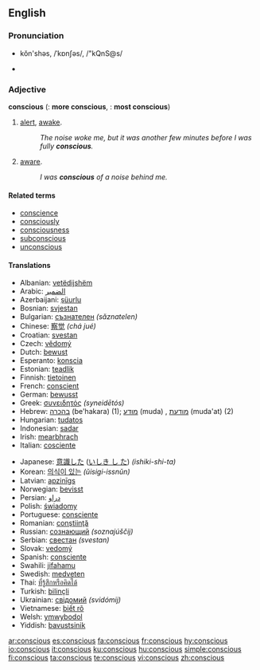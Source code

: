 ==English==

===Pronunciation===
*kŏn'shəs, /ˈkɒnʃəs/, /"kQnS@s/

*{{audio|en-us-conscious.ogg|Audio (US)}}

===Adjective===
'''conscious'''  ({{compar}}: '''more conscious''', {{superl}}: '''most conscious''')

# [[alert]], [[awake]].
#:''The noise woke me, but it was another few minutes before I was fully '''conscious'''.''
# [[aware]].
#:''I was '''conscious''' of a noise behind me.''

====Related terms====
*[[conscience]]
*[[consciously]]
*[[consciousness]]
*[[subconscious]]
*[[unconscious]]

====Translations====
{{top}}
*Albanian: [[vetëdijshëm]]
*Arabic: [[الضمير]]
*Azerbaijani: [[şüurlu]]
*Bosnian: [[svjestan]]
*Bulgarian: [[съзнателен]] ''(săznatelen)''
*Chinese: [[察觉]] ''(chá jué)''
*Croatian: [[svestan]]
*Czech: [[vědomý]]
*Dutch: [[bewust]]
*Esperanto: [[konscia]]
*Estonian: [[teadlik]]
*Finnish: [[tietoinen]]
*French: [[conscient]]
*German: [[bewusst]]
*Greek: [[συνειδητός]] ''(syneidētós)''
*Hebrew: [[בהכרה]] (be'hakara) (1); [[מודע]] (muda) {{m}}, [[מודעת]] (muda'at) {{f}} (2)
*Hungarian: [[tudatos]]
*Indonesian: [[sadar]]
*Irish: [[mearbhrach]]
*Italian: [[cosciente]]
{{mid}}
*Japanese: [[意識した]] ([[いしき し た]]) ''(ishiki-shi-ta)''
*Korean: [[의식이 있는]] ''(ŭisigi-issnŭn)''
*Latvian: [[apzinīgs]]
*Norwegian: [[bevisst]]
*Persian: [[ﺩﺭﺍﻭ]]
*Polish: [[świadomy]]
*Portuguese: [[consciente]]
*Romanian: [[conştiinţă]]
*Russian: [[сознающий]] ''(soznajúščij)''
*Serbian: [[свестан]] ''(svestan)''
*Slovak: [[vedomý]]
*Spanish: [[consciente]]
*Swahili: [[jifahamu]]
*Swedish: [[medveten]]
*Thai: [[ที่รู้สึกหรือคิดได้]]
*Turkish: [[bilinçli]]
*Ukrainian: [[свідомий]] ''(svidómij)''
*Vietnamese: [[biết rõ]]
*Welsh: [[ymwybodol]]
*Yiddish: [[bavustsinik]]
{{bottom}}

[[ar:conscious]]
[[es:conscious]]
[[fa:conscious]]
[[fr:conscious]]
[[hy:conscious]]
[[io:conscious]]
[[it:conscious]]
[[ku:conscious]]
[[hu:conscious]]
[[simple:conscious]]
[[fi:conscious]]
[[ta:conscious]]
[[te:conscious]]
[[vi:conscious]]
[[zh:conscious]]